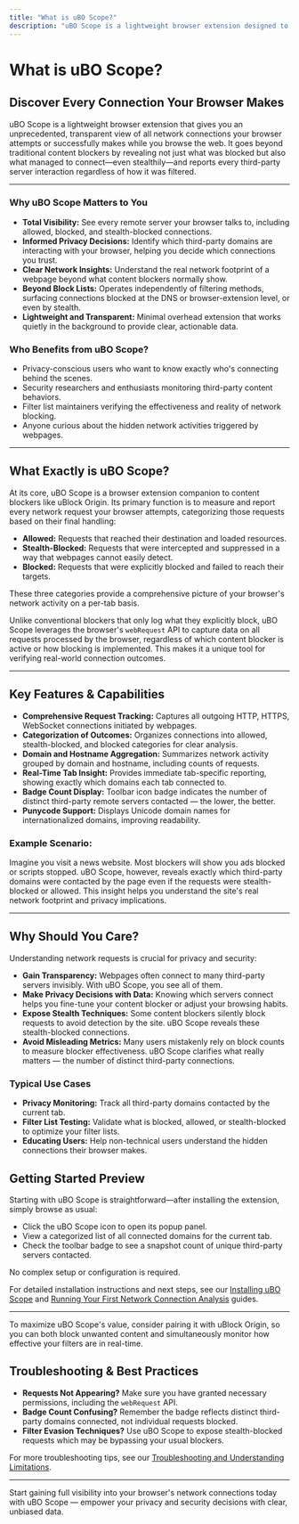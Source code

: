 ```yaml
---
title: "What is uBO Scope?"
description: "uBO Scope is a lightweight browser extension designed to transparently reveal all attempted and successful connections to remote servers while browsing. It provides immediate insight into which network requests were allowed, stealth-blocked, or actively blocked, going beyond traditional content blockers by reporting on third-party server connections regardless of filtering method. This clarity enables users to make more informed privacy and security decisions."
---
```


# What is uBO Scope?

## Discover Every Connection Your Browser Makes

uBO Scope is a lightweight browser extension that gives you an unprecedented, transparent view of all network connections your browser attempts or successfully makes while you browse the web. It goes beyond traditional content blockers by revealing not just what was blocked but also what managed to connect—even stealthily—and reports every third-party server interaction regardless of how it was filtered.

---

### Why uBO Scope Matters to You

- **Total Visibility:** See every remote server your browser talks to, including allowed, blocked, and stealth-blocked connections.
- **Informed Privacy Decisions:** Identify which third-party domains are interacting with your browser, helping you decide which connections you trust.
- **Clear Network Insights:** Understand the real network footprint of a webpage beyond what content blockers normally show.
- **Beyond Block Lists:** Operates independently of filtering methods, surfacing connections blocked at the DNS or browser-extension level, or even by stealth.
- **Lightweight and Transparent:** Minimal overhead extension that works quietly in the background to provide clear, actionable data.

### Who Benefits from uBO Scope?

- Privacy-conscious users who want to know exactly who's connecting behind the scenes.
- Security researchers and enthusiasts monitoring third-party content behaviors.
- Filter list maintainers verifying the effectiveness and reality of network blocking.
- Anyone curious about the hidden network activities triggered by webpages.

---

## What Exactly is uBO Scope?

At its core, uBO Scope is a browser extension companion to content blockers like uBlock Origin. Its primary function is to measure and report every network request your browser attempts, categorizing those requests based on their final handling:

- **Allowed:** Requests that reached their destination and loaded resources.
- **Stealth-Blocked:** Requests that were intercepted and suppressed in a way that webpages cannot easily detect.
- **Blocked:** Requests that were explicitly blocked and failed to reach their targets.

These three categories provide a comprehensive picture of your browser's network activity on a per-tab basis.

Unlike conventional blockers that only log what they explicitly block, uBO Scope leverages the browser's `webRequest` API to capture data on all requests processed by the browser, regardless of which content blocker is active or how blocking is implemented. This makes it a unique tool for verifying real-world connection outcomes.

---

## Key Features & Capabilities

- **Comprehensive Request Tracking:** Captures all outgoing HTTP, HTTPS, WebSocket connections initiated by webpages.
- **Categorization of Outcomes:** Organizes connections into allowed, stealth-blocked, and blocked categories for clear analysis.
- **Domain and Hostname Aggregation:** Summarizes network activity grouped by domain and hostname, including counts of requests.
- **Real-Time Tab Insight:** Provides immediate tab-specific reporting, showing exactly which domains each tab connected to.
- **Badge Count Display:** Toolbar icon badge indicates the number of distinct third-party remote servers contacted — the lower, the better.
- **Punycode Support:** Displays Unicode domain names for internationalized domains, improving readability.

### Example Scenario:

Imagine you visit a news website. Most blockers will show you ads blocked or scripts stopped. uBO Scope, however, reveals exactly which third-party domains were contacted by the page even if the requests were stealth-blocked or allowed. This insight helps you understand the site's real network footprint and privacy implications.

---

## Why Should You Care?

Understanding network requests is crucial for privacy and security:

- **Gain Transparency:** Webpages often connect to many third-party servers invisibly. With uBO Scope, you see all of them.
- **Make Privacy Decisions with Data:** Knowing which servers connect helps you fine-tune your content blocker or adjust your browsing habits.
- **Expose Stealth Techniques:** Some content blockers silently block requests to avoid detection by the site. uBO Scope reveals these stealth-blocked connections.
- **Avoid Misleading Metrics:** Many users mistakenly rely on block counts to measure blocker effectiveness. uBO Scope clarifies what really matters — the number of distinct third-party connections.

### Typical Use Cases

- **Privacy Monitoring:** Track all third-party domains contacted by the current tab.
- **Filter List Testing:** Validate what is blocked, allowed, or stealth-blocked to optimize your filter lists.
- **Educating Users:** Help non-technical users understand the hidden connections their browser makes.

## Getting Started Preview

Starting with uBO Scope is straightforward—after installing the extension, simply browse as usual:

- Click the uBO Scope icon to open its popup panel.
- View a categorized list of all connected domains for the current tab.
- Check the toolbar badge to see a snapshot count of unique third-party servers contacted.

No complex setup or configuration is required.

For detailed installation instructions and next steps, see our [Installing uBO Scope](https://example.com/guides/getting-started/installing-extension) and [Running Your First Network Connection Analysis](https://example.com/guides/getting-started/first-analysis) guides.

---

<Tip>
To maximize uBO Scope's value, consider pairing it with uBlock Origin, so you can both block unwanted content and simultaneously monitor how effective your filters are in real-time.
</Tip>

## Troubleshooting & Best Practices

- **Requests Not Appearing?** Make sure you have granted necessary permissions, including the `webRequest` API.
- **Badge Count Confusing?** Remember the badge reflects distinct third-party domains connected, not individual requests blocked.
- **Filter Evasion Techniques?** Use uBO Scope to expose stealth-blocked requests which may be bypassing your usual blockers.

For more troubleshooting tips, see our [Troubleshooting and Understanding Limitations](https://example.com/guides/advanced-usage/troubleshooting-and-limitations).

---

Start gaining full visibility into your browser's network connections today with uBO Scope — empower your privacy and security decisions with clear, unbiased data.